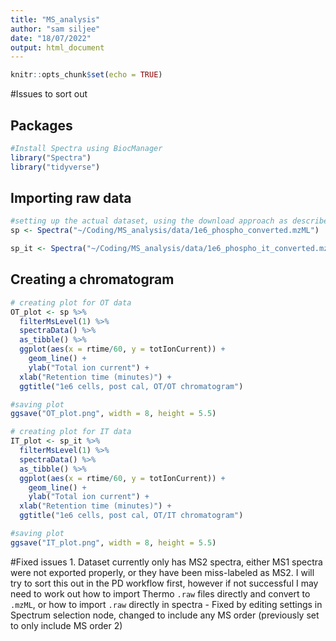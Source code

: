 ```yaml
---
title: "MS_analysis"
author: "sam siljee"
date: "18/07/2022"
output: html_document
---
```


```r
knitr::opts_chunk$set(echo = TRUE)
```

#Issues to sort out



## Packages
```r
#Install Spectra using BiocManager
library("Spectra")
library("tidyverse")
```

## Importing raw data
```r

#setting up the actual dataset, using the download approach as described above. Note that this will overwrite the `sp` variable previously defined
sp <- Spectra("~/Coding/MS_analysis/data/1e6_phospho_converted.mzML")

sp_it <- Spectra("~/Coding/MS_analysis/data/1e6_phospho_it_converted.mzML")
```

## Creating a chromatogram
```r
# creating plot for OT data
OT_plot <- sp %>%
  filterMsLevel(1) %>%
  spectraData() %>%
  as_tibble() %>%
  ggplot(aes(x = rtime/60, y = totIonCurrent)) +
    geom_line() +
    ylab("Total ion current") +
  xlab("Retention time (minutes)") +
  ggtitle("1e6 cells, post cal, OT/OT chromatogram")

#saving plot
ggsave("OT_plot.png", width = 8, height = 5.5)

# creating plot for IT data
IT_plot <- sp_it %>%
  filterMsLevel(1) %>%
  spectraData() %>%
  as_tibble() %>%
  ggplot(aes(x = rtime/60, y = totIonCurrent)) +
    geom_line() +
    ylab("Total ion current") +
  xlab("Retention time (minutes)") +
  ggtitle("1e6 cells, post cal, OT/IT chromatogram")

#saving plot
ggsave("IT_plot.png", width = 8, height = 5.5)
```

#Fixed issues
1. Dataset currently only has MS2 spectra, either MS1 spectra were not exported properly, or they have been miss-labeled as MS2. I will try to sort this out in the PD workflow first, however if not successful I may need to work out how to import Thermo `.raw` files directly and convert to `.mzML`, or how to import `.raw` directly in spectra - Fixed by editing settings in Spectrum selection node, changed to include any MS order (previously set to only include MS order 2)